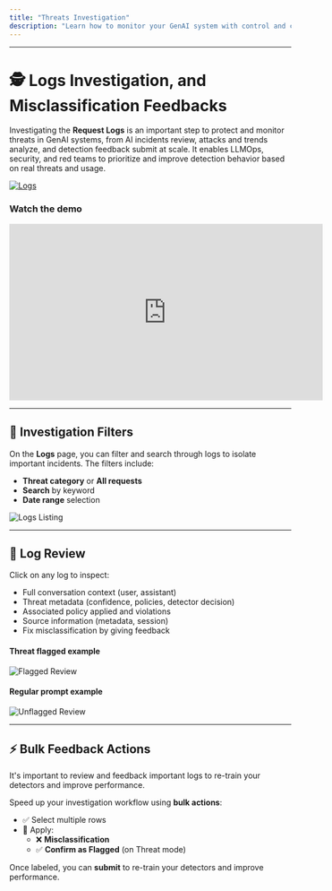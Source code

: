 ```yaml
---
title: "Threats Investigation"
description: "Learn how to monitor your GenAI system with control and confidence."
---
```


---

# 🕵️ Logs Investigation, and Misclassification Feedbacks

Investigating the **Request Logs** is an important step to protect and monitor threats in GenAI systems, from AI incidents review, attacks and trends analyze, and detection feedback submit at scale. It enables LLMOps, security, and red teams to prioritize and improve detection behavior based on real threats and usage.

[![Logs](./logs-video-preview.png)](https://youtu.be/i8l39Q3D2VE)

### Watch the demo

<iframe width="560" height="315" src="https://www.youtube.com/embed/i8l39Q3D2VE?si=wHOBCDCWzL-fTuUd" title="YouTube video player" frameborder="0" allow="accelerometer; autoplay; clipboard-write; encrypted-media; gyroscope; picture-in-picture; web-share" referrerpolicy="strict-origin-when-cross-origin" allowfullscreen></iframe>

---

## 🔎 Investigation Filters

On the **Logs** page, you can filter and search through logs to isolate important incidents. The filters include:

- **Threat category** or **All requests**
- **Search** by keyword
- **Date range** selection

![Logs Listing](./logs-listing.jpeg)

---

## 📝 Log Review

Click on any log to inspect:

- Full conversation context (user, assistant)
- Threat metadata (confidence, policies, detector decision)
- Associated policy applied and violations
- Source information (metadata, session)
- Fix misclassification by giving feedback

#### Threat flagged example
![Flagged Review](./logs-review-flagged.jpeg)

#### Regular prompt example
![Unflagged Review](./logs-review-unflagged.jpeg)

---

## ⚡ Bulk Feedback Actions

It's important to review and feedback important logs to re-train your detectors and improve performance.

Speed up your investigation workflow using **bulk actions**:

- ✅ Select multiple rows  
- 🚩 Apply:
  - ❌ **Misclassification**
  - ✅ **Confirm as Flagged** (on Threat mode)

Once labeled, you can **submit** to re-train your detectors and improve performance.

